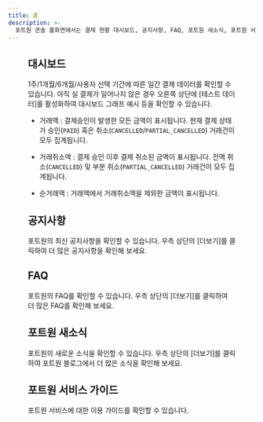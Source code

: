 ```yaml
---
title: 홈
description: >-
  포트원 콘솔 홈화면에서는 결제 현황 대시보드, 공지사항, FAQ, 포트원 새소식, 포트원 서비스 가이드 링크를 제공하고 있으며, 이에 대해 안내합니다.
---
```




<Figure src={Image1} caption="관리자콘솔-홈 화면 예시" />

## 대시보드

1주/1개월/6개월/사용자 선택 기간에 따른 일간 결제 데이터를 확인할 수 있습니다.
아직 실 결제가 일어나지 않은 경우 오른쪽 상단에 \[테스트 데이터]를 활성화하여 대시보드 그래프 예시 등을
확인할 수 있습니다.

- 거래액 : 결제승인이 발생한 모든 금액이 표시됩니다. 현재 결제 상태가 승인(`PAID`)
  혹은 취소(`CANCELLED`/`PARTIAL_CANCELLED`) 거래건이 모두 집계됩니다.

- 거래취소액 : 결제 승인 이후 결제 취소된 금액이 표시됩니다. 전액 취소(`CANCELLED`) 및 부분 취소(`PARTIAL_CANCELLED`) 거래건이 모두 집계됩니다.

- 순거래액 : 거래액에서 거래취소액을 제외한 금액이 표시됩니다.

## 공지사항

포트원의 최신 공지사항을 확인할 수 있습니다. 우측 상단의 \[더보기]를 클릭하여 더 많은 공지사항을 확인해 보세요.

## FAQ

포트원의 FAQ를 확인할 수 있습니다. 우측 상단의 \[더보기]를 클릭하여 더 많은 FAQ를 확인해 보세요.

## 포트원 새소식

포트원의 새로운 소식을 확인할 수 있습니다. 우측 상단의 \[더보기]를 클릭하여 포트원 블로그에서 더 많은 소식을 확인해 보세요.

## 포트원 서비스 가이드

포트원 서비스에 대한 이용 가이드를 확인할 수 있습니다.
